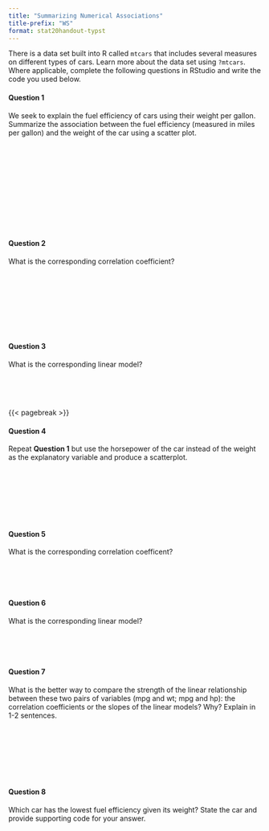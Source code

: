 ```yaml
---
title: "Summarizing Numerical Associations"
title-prefix: "WS"
format: stat20handout-typst
---
```


There is a data set built into R called `mtcars` that includes several measures on different types of cars. Learn more about the data set using `?mtcars`. Where applicable, complete the following questions in RStudio and write the code you used below.

#### Question 1

We seek to explain the fuel efficiency of cars using their weight per gallon. Summarize the association between the fuel efficiency (measured in miles per gallon) and the weight of the car using a scatter plot.

\
\
\
\
\
\
\
\
\
\

#### Question 2

What is the corresponding correlation coefficient?

\
\
\
\
\
\
\


#### Question 3

What is the corresponding linear model? 

\
\
\

{{< pagebreak >}}

#### Question 4

Repeat **Question 1** but use the horsepower of the car instead of the weight as the explanatory variable and produce a scatterplot.

\
\
\
\
\
\

#### Question 5

What is the corresponding correlation coefficent?


\
\
\


#### Question 6

What is the corresponding linear model?

\
\
\

#### Question 7

What is the better way to compare the strength of the linear relationship between these two pairs of variables (mpg and wt; mpg and hp): the correlation coefficients or the slopes of the linear models? Why? Explain in 1-2 sentences.

\
\
\
\
\
\


#### Question 8

Which car has the lowest fuel efficiency given its weight? State the car and provide supporting code for your answer.



<!-- ## Question 5

Visualize the relationship between number of forward gears and the number of cylinders. Address any overplotting that might occur, and title the plot with a claim about the strength of the association between the two variables.

**OR**

Go back to the `class_survey` dataset and find two numerical discrete variables. Visualize their relationship, addressing any overplotting which may occur, and title the plot with a claim about the strength of the association between the two variables. -->

